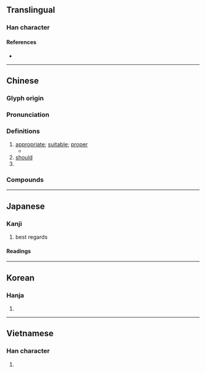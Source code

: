 {{also|宣|冝}}
{{character info/new}}
==Translingual==

===Han character===
{{Han char|rn=40|rad=宀|as=05|sn=8|four=30107|canj=JBM|ids=⿱宀且}}

====References====
* {{Han ref|kx=0284.030|dkj=07111|dj=0561.020|hdz=20920.060|uh=5B9C|ud=23452|bh=A979|bd=43385}}

----

==Chinese==
{{zh-forms}}

===Glyph origin===
{{Han etym}}

===Pronunciation===
{{zh-pron
|m=yí
|m-s=nyi2
|c=ji4
|c-t=
|g=
|h=pfs=
|j=
|mb=ngǐ
|md=
|mn=gî
|mn-t=ngi5
|w=
|x=
|mc=y
|oc=y
|cat=a,v,pn
}}

===Definitions===
{{zh-hanzi}}

# [[appropriate]]; [[suitable]]; [[proper]]
#* {{zh-x|父母 在，則 宜 圖 婚。|The approval of the parents makes a fitting marriage.|ref={{lang|zh|《孔叢子》}}, {{lang|zh|論書}}, Ch. 2|CL}}
# [[should]]
# {{surname|lang=zh}}

===Compounds===
{{zh-der|土宜|不便宜|宜母子|不達時宜|合宜|宜侯夨簋|便宜主義|便宜從事|宜人|各得其宜|因時制宜|事宜|便宜話|人地相宜|不宜|因地制宜|宜黃腔|宜春帖|廉宜|宜興壺|因事制宜|宜家|得宜|不入時宜|便宜|宜春|布宜諾|左宜右有|北宜公路|小便宜|咸宜|宜室宜家|固宜|宜嗔宜喜|宜興瓷|宜男|宜然|宜喜宜嗔|失宜|便宜貨|便宜施行|便宜處置|事不宜遲|占盡便宜|便宜行事|便宜處分|合時宜|占便宜|宜顰宜笑|不合時宜|機宜|撿便宜|權宜|時宜|氣盛言宜|用舍失宜|相宜|權宜之計|沾便宜|擇福宜重|揀便宜|老幼咸宜|面授機宜|討便宜|隨時制宜|老少咸宜|納宜|輕重失宜|靜宜大學|隨宜|防範得宜|貪小便宜|靜宜園|適宜|貪便宜|落便宜|屋宜|宜和|宜城}}

----

==Japanese==

===Kanji===
{{ja-kanji|grade=c|rs=宀05}}

# best regards

====Readings====
{{ja-readings
|goon=ぎ
|kanon=ぎ
|kun=よろ-し.い, むべ-
}}

----

==Korean==

===Hanja===
{{ko-hanja|hangeul=의|rv=ui|mr=ŭi}}

# {{defn|lang=ko|sort=宀05}}

----

==Vietnamese==

===Han character===
{{vi-hantu|[[nghi]], [[ngơi]], [[nghe]]|rs=宀05}}

# {{defn|lang=vi|sort=宀05}}